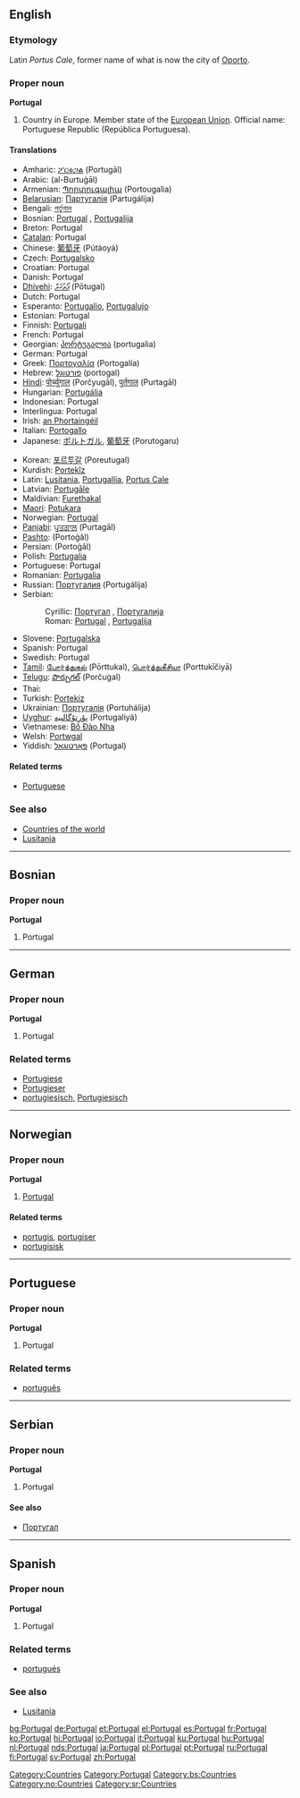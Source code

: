 ==English==
{{wikipedia}}
===Etymology===
Latin ''Portus Cale'', former name of what is now the city of [[Oporto]].
===Proper noun===
'''Portugal'''

# Country in Europe. Member state of the [[European Union]]. Official name: Portuguese Republic (República Portuguesa).

====Translations====
{{top}}
*Amharic: [[ፖርቱጋል]] (Portugāl)
*Arabic: {{ARchar|[[البرتغال]]}} (al-Burtuġāl)
*Armenian: [[Պորտուգալիա]] (Portougalia)
*[[Belarusian]]: [[Партугалія]] (Partugálija) {{f}}
*Bengali: [[পর্তুগাল]]
*Bosnian: [[Portugal#Bosnian|Portugal]] {{m}}, [[Portugalija]] {{f}}
*Breton: Portugal {{m}}
*[[Catalan]]: Portugal
*Chinese: [[葡萄牙]] (Pútàoyá)
*Czech: [[Portugalsko]]
*Croatian: Portugal
*Danish: Portugal
*[[Dhivehi]]: [[ޕޯތުގަލް]] (Pōtugal)
*Dutch: Portugal
*Esperanto: [[Portugalio]], [[Portugalujo]]
*Estonian: Portugal
*Finnish: [[Portugali]]
*French: Portugal {{m}}
*Georgian: [[პორტუგალია]] (portugalia)
*German: Portugal {{n}}
*Greek: [[Πορτογαλία]] (Portogalía) {{f}}
*Hebrew: [[פורטוגל]] (portogal)
*[[Hindi]]: [[पोर्च्युगाल]] (Porčyugāl), [[पुर्तगाल]] (Purtagāl)
*Hungarian: [[Portugália]]
*Indonesian: Portugal
*Interlingua: Portugal
*Irish: [[an Phortaingéil]] {{f}}
*Italian: [[Portogallo]] {{m}}
*Japanese: [[ポルトガル]], [[葡萄牙]] (Porutogaru)
{{mid}}
*Korean: [[포르투갈]] (Poreutugal)
*Kurdish: [[Portekîz]]
*Latin: [[Lusitania]], [[Portugallia]], [[Portus Cale]]
*Latvian: [[Portugāle]] {{f}}
*Maldivian: [[Furethakal]]
*[[Maori]]: [[Potukara]]
*Norwegian: [[#Norwegian|Portugal]]
*[[Panjabi]]: [[ਪੁਰ੍ਤਗਾਲ]] (Purtagāl)
*[[Pashto]]: {{FAchar|[[پورتګال]]}} (Portoġâl)
*Persian: {{FAchar|[[پرتقال]]}} (Portoġâl)
*Polish: [[Portugalia]]
*Portuguese: Portugal {{m}}
*Romanian: [[Portugalia]] {{f}}
*Russian: [[Португалия]] (Portugálija) {{f}}
*Serbian:
*:Cyrillic: [[Португал]] {{m}}, [[Португалија]] {{f}}
*:Roman: [[Portugal#Serbian|Portugal]] {{m}}, [[Portugalija#Serbian|Portugalija]] {{f}}
*Slovene: [[Portugalska]] {{f}}
*Spanish: Portugal {{m}}
*Swedish: Portugal
*[[Tamil]]: [[போர்த்துகல்]] (Pōrttukal), [[பொர்த்துகீசியா]] (Porttukīčiyā)
*[[Telugu]]: [[పొర్చుగల్]] (Porčugal)
*Thai: {{THchar|[[โปรตุเกส]]}}
*Turkish: [[Portekiz]]
*Ukrainian: [[Португалія]] (Portuhálija) {{f}}
*[[Uyghur]]: [[ﭘﯘﺭﺗﯘﮔﺎﻟﯩﻴﻪ]] (Portugaliyä)
*Vietnamese: [[Bồ Ðào Nha]]
*Welsh: [[Portwgal]] {{f}}
*Yiddish: [[פּאָרטוגאַל]] (Portugal)
{{bottom}}

====Related terms====
*[[Portuguese]]

===See also===
*[[Countries of the world]]
*[[Lusitania]]

[[Category:Countries]]
[[Category:Portugal]]
----

==Bosnian==
===Proper noun===
'''Portugal''' {{m}}
#Portugal
[[Category:bs:Countries]]

----

==German==
===Proper noun===
'''Portugal'''

# Portugal

===Related terms===
*[[Portugiese]]
*[[Portugieser]]
*[[portugiesisch]], [[Portugiesisch]]

----
==Norwegian==
===Proper noun===
[[Category:no:Countries]]
'''Portugal'''
#[[#English|Portugal]]
====Related terms====
*[[portugis]], [[portugiser]]
*[[portugisisk]]

----

==Portuguese==
===Proper noun===
'''Portugal'''

# Portugal

===Related terms===
*[[português]]

----
==Serbian==
===Proper noun===
'''Portugal''' {{m}}
#Portugal
====See also====
*[[Португал]]
[[Category:sr:Countries]]

----

==Spanish==
===Proper noun===
'''Portugal'''

# Portugal

===Related terms===
*[[portugués]]

===See also===
*[[Lusitania]]

[[bg:Portugal]]
[[de:Portugal]]
[[et:Portugal]]
[[el:Portugal]]
[[es:Portugal]]
[[fr:Portugal]]
[[ko:Portugal]]
[[hi:Portugal]]
[[io:Portugal]]
[[it:Portugal]]
[[ku:Portugal]]
[[hu:Portugal]]
[[nl:Portugal]]
[[nds:Portugal]]
[[ja:Portugal]]
[[pl:Portugal]]
[[pt:Portugal]]
[[ru:Portugal]]
[[fi:Portugal]]
[[sv:Portugal]]
[[zh:Portugal]]